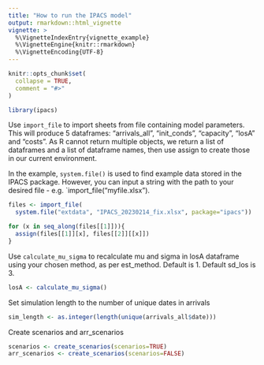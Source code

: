 ```yaml
---
title: "How to run the IPACS model"
output: rmarkdown::html_vignette
vignette: >
  %\VignetteIndexEntry{vignette_example}
  %\VignetteEngine{knitr::rmarkdown}
  %\VignetteEncoding{UTF-8}
---
```


```r
knitr::opts_chunk$set(
  collapse = TRUE,
  comment = "#>"
)
```

```r
library(ipacs)
```

Use `import_file` to import sheets from file containing model parameters. This
will produce 5 dataframes: "arrivals_all", "init_conds", "capacity", "losA" and
"costs". As R cannot return multiple objects, we return a list of dataframes
and a list of dataframe names, then use assign to create those in our current
environment.

In the example, `system.file()` is used to find example data stored in the IPACS
package. However, you can input a string with the path to your desired file - 
e.g. `import_file("myfile.xlsx").

```r
files <- import_file(
  system.file("extdata", "IPACS_20230214_fix.xlsx", package="ipacs"))

for (x in seq_along(files[[1]])){
  assign(files[[1]][x], files[[2]][[x]])
}
```

Use `calculate_mu_sigma` to recalculate mu and sigma in losA dataframe using
your chosen method, as per est_method. Default is 1. Default sd_los is 3.
``` r
losA <- calculate_mu_sigma()
```

Set simulation length to the number of unique dates in arrivals
``` r
sim_length <- as.integer(length(unique(arrivals_all$date)))
```

Create scenarios and arr_scenarios
``` r
scenarios <- create_scenarios(scenarios=TRUE)
arr_scenarios <- create_scenarios(scenarios=FALSE)
```
